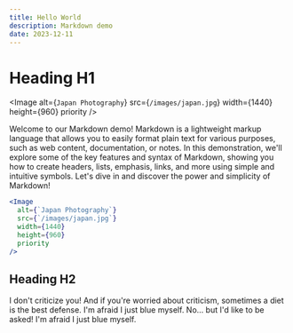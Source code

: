 ```yaml
---
title: Hello World
description: Markdown demo
date: 2023-12-11
---
```


# Heading H1

<Image
  alt={`Japan Photography`}
  src={`/images/japan.jpg`}
  width={1440}
  height={960}
  priority
/>

Welcome to our Markdown demo! Markdown is a lightweight markup language that allows you to easily format plain text for various purposes, such as web content, documentation, or notes. In this demonstration, we'll explore some of the key features and syntax of Markdown, showing you how to create headers, lists, emphasis, links, and more using simple and intuitive symbols. Let's dive in and discover the power and simplicity of Markdown!

```jsx
<Image
  alt={`Japan Photography`}
  src={`/images/japan.jpg`}
  width={1440}
  height={960}
  priority
/>
```

## Heading H2

I don't criticize you! And if you're worried about criticism, sometimes a diet is the best defense. I'm afraid I just blue myself. No… but I'd like to be asked! I'm afraid I just blue myself.
